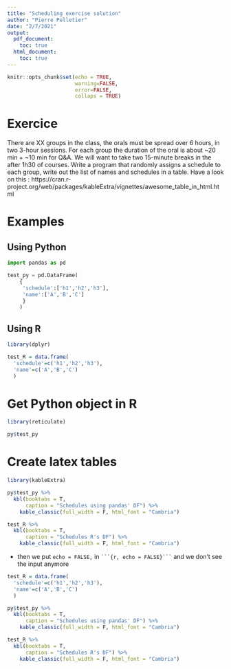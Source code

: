```yaml
---
title: "Scheduling exercise solution"
author: "Pierre Pelletier"
date: "2/7/2021"
output:
  pdf_document: 
    toc: true
  html_document:
    toc: true
---
```


```r
knitr::opts_chunk$set(echo = TRUE,
                      warning=FALSE,
                      error=FALSE,
                      collaps = TRUE)

```

\newpage

# Exercice 

There are XX groups in the class, the orals must be spread over 6 hours, in two 3-hour sessions.
For each group the duration of the oral is about ~20 min + ~10 min for Q&A.
We will want to take two 15-minute breaks in the after 1h30 of courses. 
Write a program that randomly assigns a schedule to each group, write out the list of names and schedules in a table. Have a look on this : https://cran.r-project.org/web/packages/kableExtra/vignettes/awesome_table_in_html.html


# Examples

## Using Python
```python

import pandas as pd

test_py = pd.DataFrame(
    {
     'schedule':['h1','h2','h3'],
     'name':['A','B','C']
     }
    )

``` 


## Using R

```r
library(dplyr)

test_R = data.frame(
  'schedule'=c('h1','h2','h3'),
  'name'=c('A','B','C')
  )

``` 

# Get Python object in R

```r
library(reticulate)

py$test_py
``` 

# Create latex tables

```r
library(kableExtra)

py$test_py %>% 
  kbl(booktabs = T,
      caption = "Schedules using pandas' DF") %>%
    kable_classic(full_width = F, html_font = "Cambria")

test_R %>% 
  kbl(booktabs = T,
      caption = "Schedules R's DF") %>%
    kable_classic(full_width = F, html_font = "Cambria")
``` 
- then we put ```echo = FALSE,``` in ```` ```{r, echo = FALSE}``` ```` and we don't see the input anymore


```r
test_R = data.frame(
  'schedule'=c('h1','h2','h3'),
  'name'=c('A','B','C')
  )

py$test_py %>% 
  kbl(booktabs = T,
      caption = "Schedules using pandas' DF") %>%
    kable_classic(full_width = F, html_font = "Cambria")

test_R %>% 
  kbl(booktabs = T,
      caption = "Schedules R's DF") %>%
    kable_classic(full_width = F, html_font = "Cambria")
``` 

